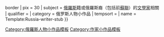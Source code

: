 {{asbox
| image     = Quill and ink-wikipedia.png{{!}}border
| pix       = 30
| subject   = [[俄羅斯]]籍或俄羅斯裔（包括前[[蘇聯]]）的[[文學家]]相關
| qualifier = 
| category  = 俄罗斯人物小作品
| tempsort  =  
| name      = Template:Russia-writer-stub
}}
<noinclude>
[[Category:俄羅斯人物小作品模板]]
[[Category:作家小作品模板]]
</noinclude>